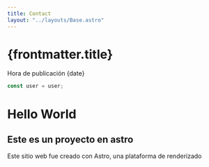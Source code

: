 ```yaml
---
title: Contact
layout: "../layouts/Base.astro"
---
```



# {frontmatter.title}

Hora de publicación {date}

```js
const user = user;
```

<h1> Hello World </h1>

## Este es un proyecto en astro

Este sitio web fue creado con Astro, una plataforma de renderizado
